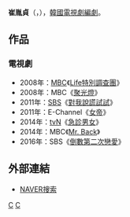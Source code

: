 {{Distinguish|崔允晶}}
{{藝人
| 姓名     = 崔胤貞
| 類型     = 編劇
| 圖片     = 
| 圖片尺寸 = 
| 圖片簡介 = 
| 原名     = 
| 外文名   = 최윤정
| 外文     = ko
| 羅馬拼音 = Choi Yoon Jung
| 英文名   = 
| 綽號     = 
| 其他藝名 = 
| 國籍     = {{ROK}}
| 民族     = 
| 籍貫     = 
| 出生日期 = {{birth_date_and_age|1971|09|07}}
| 出生地點 = 
| 職業     = [[編劇|編劇]]
| 語言     = [[韓語|韓語]]
| 教育程度 = 
| 配偶     = 
| 出身地   = 
| 出道作   = 
| 出道日期 = 2006年
| 代表作   = 
| 活躍年代 = 
| 經紀公司 = 
}}

'''崔胤貞'''（{{lang-ko|'''최윤정'''}}，{{bd|1971年|09月7日||}}），[[韓國|韓國]][[電視劇|電視劇]][[編劇|編劇]]。

== 作品 ==
=== 電視劇 ===
*2008年：[[文化廣播_(韓國)|MBC]]《[[Life特別調查團|Life特別調查團]]》
*2008年：MBC《[[聚光燈|聚光燈]]》
*2011年：[[SBS_(韓國)|SBS]]《[[對我說謊試試|對我說謊試試]]》
*2011年：E-Channel《[[女帝_(韓國電視劇)|女帝]]》
*2014年：[[TVN|tvN]]《[[急診男女|急診男女]]》
*2014年：MBC《[[Mr._Back|Mr. Back]]》
*2016年：SBS《[[倒數第二次戀愛_(韓國電視劇)|倒數第二次戀愛]]》

== 外部連結 ==
*[http://people.search.naver.com/search.naver?where=nexearch&query=%EC%B5%9C%EC%9C%A4%EC%A0%95&sm=tab_etc&ie=utf8&key=PeopleService&os=183779 NAVER搜索]{{ko}}


[[Category:韓國編劇|C]]
[[Category:崔姓|C]]